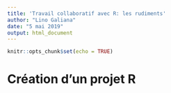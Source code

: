 ```yaml
---
title: 'Travail collaboratif avec R: les rudiments'
author: "Lino Galiana"
date: "5 mai 2019"
output: html_document
---
```


```r
knitr::opts_chunk$set(echo = TRUE)
```


# Création d'un projet R